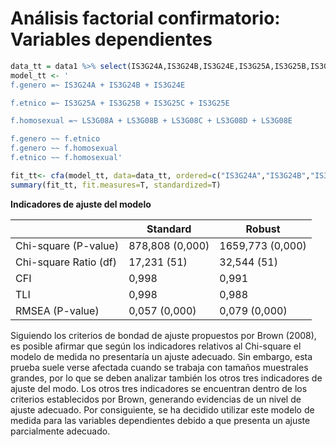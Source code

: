# Análisis factorial confirmatorio: Variables dependientes

```{r eval=FALSE}
data_tt = data1 %>% select(IS3G24A,IS3G24B,IS3G24E,IS3G25A,IS3G25B,IS3G25C,IS3G25E,LS3G08A,LS3G08B,LS3G08C,LS3G08D,LS3G08E,idschool) %>% as.data.frame()
model_tt <- '
f.genero =~ IS3G24A + IS3G24B + IS3G24E 

f.etnico =~ IS3G25A + IS3G25B + IS3G25C + IS3G25E

f.homosexual =~ LS3G08A + LS3G08B + LS3G08C + LS3G08D + LS3G08E

f.genero ~~ f.etnico 
f.genero ~~ f.homosexual
f.etnico ~~ f.homosexual'

fit_tt<- cfa(model_tt, data=data_tt, ordered=c("IS3G24A","IS3G24B","IS3G24E","IS3G25A","IS3G25B","IS3G25C","IS3G25E","LS3G08A","LS3G08B","LS3G08C","LS3G08D","LS3G08E"), cluster = 'idschool')
summary(fit_tt, fit.measures=T, standardized=T)
```

**Indicadores de ajuste del modelo**

|                       	| Standard        	| Robust           	|
|-----------------------	|-----------------	|------------------	|
| Chi-square (P-value)  	| 878,808 (0,000) 	| 1659,773 (0,000) 	|
| Chi-square Ratio (df) 	| 17,231 (51)     	| 32,544 (51)      	|
| CFI                   	| 0,998           	| 0,991            	|
| TLI                   	| 0,998           	| 0,988            	|
| RMSEA (P-value)       	| 0,057 (0,000)   	| 0,079 (0,000)    	|


Siguiendo los criterios de bondad de ajuste propuestos por Brown (2008), es posible afirmar que según los indicadores relativos al Chi-square el modelo de medida no presentaría un ajuste adecuado. Sin embargo, esta prueba suele verse afectada cuando se trabaja con tamaños muestrales grandes, por lo que se deben analizar también los otros tres indicadores de ajuste del modo. Los otros tres indicadores se encuentran dentro de los criterios establecidos por Brown, generando evidencias de un nivel de ajuste adecuado. Por consiguiente, se ha decidido utilizar este modelo de medida para las variables dependientes debido a que presenta un ajuste parcialmente adecuado.
